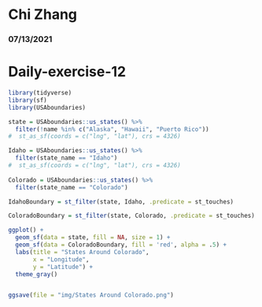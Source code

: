 # Chi Zhang
### 07/13/2021
# Daily-exercise-12

```r
library(tidyverse)
library(sf)
library(USAboundaries)

state = USAboundaries::us_states() %>%
  filter(!name %in% c("Alaska", "Hawaii", "Puerto Rico"))
#  st_as_sf(coords = c("lng", "lat"), crs = 4326)

Idaho = USAboundaries::us_states() %>%
  filter(state_name == "Idaho") 
#  st_as_sf(coords = c("lng", "lat"), crs = 4326) 
  
Colorado = USAboundaries::us_states() %>%
  filter(state_name == "Colorado")

IdahoBoundary = st_filter(state, Idaho, .predicate = st_touches)

ColoradoBoundary = st_filter(state, Colorado, .predicate = st_touches)

ggplot() +
  geom_sf(data = state, fill = NA, size = 1) +
  geom_sf(data = ColoradoBoundary, fill = 'red', alpha = .5) +
  labs(title = "States Around Colorado",
       x = "Longitude",
       y = "Latitude") +
  theme_gray()


ggsave(file = "img/States Around Colorado.png")
```

